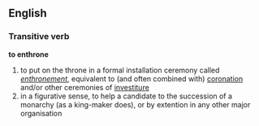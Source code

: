 ==English==
===Transitive verb===
'''to enthrone'''
# to put on the throne in a formal installation ceremony called ''[[enthronement]]'', equivalent to (and often combined with) [[coronation]] and/or other ceremonies of [[investiture]]
#in a figurative sense, to help a candidate to the succession of a monarchy (as a king-maker does), or by extention in any other major organisation